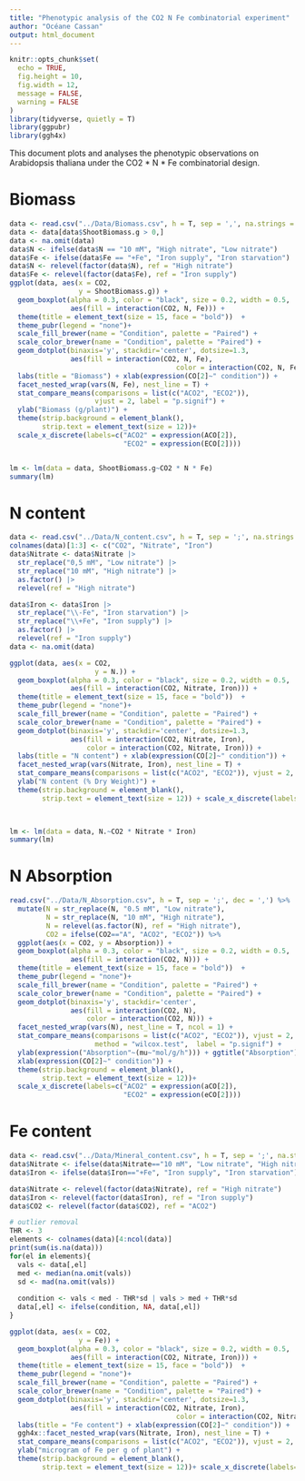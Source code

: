 ---
title: "Phenotypic analysis of the CO2 N Fe combinatorial experiment"
author: "Océane Cassan"
output: html_document
---


```{r setup, include=FALSE}
knitr::opts_chunk$set(
  echo = TRUE,
  fig.height = 10,
  fig.width = 12,
  message = FALSE,
  warning = FALSE
)
library(tidyverse, quietly = T)
library(ggpubr)
library(ggh4x)
```

This document plots and analyses the phenotypic observations on Arabidopsis thaliana under the CO2 * N * Fe combinatorial design.




# Biomass



```{r}

data <- read.csv("../Data/Biomass.csv", h = T, sep = ',', na.strings = "")
data <- data[data$ShootBiomass.g > 0,]
data <- na.omit(data)
data$N <- ifelse(data$N == "10 mM", "High nitrate", "Low nitrate")
data$Fe <- ifelse(data$Fe == "+Fe", "Iron supply", "Iron starvation")
data$N <- relevel(factor(data$N), ref = "High nitrate")
data$Fe <- relevel(factor(data$Fe), ref = "Iron supply")
ggplot(data, aes(x = CO2, 
                 y = ShootBiomass.g)) + 
  geom_boxplot(alpha = 0.3, color = "black", size = 0.2, width = 0.5,
               aes(fill = interaction(CO2, N, Fe))) + 
  theme(title = element_text(size = 15, face = "bold"))  +
  theme_pubr(legend = "none")+
  scale_fill_brewer(name = "Condition", palette = "Paired") +
  scale_color_brewer(name = "Condition", palette = "Paired") +
  geom_dotplot(binaxis='y', stackdir='center', dotsize=1.3, 
               aes(fill = interaction(CO2, N, Fe),
                                         color = interaction(CO2, N, Fe))) +
  labs(title = "Biomass") + xlab(expression(CO[2]~" condition")) +
  facet_nested_wrap(vars(N, Fe), nest_line = T) +
  stat_compare_means(comparisons = list(c("ACO2", "ECO2")), 
                     vjust = 2, label = "p.signif") +
  ylab("Biomass (g/plant)") + 
  theme(strip.background = element_blank(),
        strip.text = element_text(size = 12))+ 
  scale_x_discrete(labels=c("ACO2" = expression(ACO[2]),
                            "ECO2" = expression(ECO[2])))


lm <- lm(data = data, ShootBiomass.g~CO2 * N * Fe)
summary(lm)
```

# N content


```{r}
data <- read.csv("../Data/N_content.csv", h = T, sep = ';', na.strings = "NA")
colnames(data)[1:3] <- c("CO2", "Nitrate", "Iron")
data$Nitrate <- data$Nitrate |> 
  str_replace("0,5 mM", "Low nitrate") |> 
  str_replace("10 mM", "High nitrate") |> 
  as.factor() |>
  relevel(ref = "High nitrate")

data$Iron <- data$Iron |>
  str_replace("\\-Fe", "Iron starvation") |> 
  str_replace("\\+Fe", "Iron supply") |> 
  as.factor() |> 
  relevel(ref = "Iron supply")
data <- na.omit(data)

ggplot(data, aes(x = CO2, 
                     y = N.)) + 
  geom_boxplot(alpha = 0.3, color = "black", size = 0.2, width = 0.5,
               aes(fill = interaction(CO2, Nitrate, Iron))) + 
  theme(title = element_text(size = 15, face = "bold"))  +
  theme_pubr(legend = "none")+
  scale_fill_brewer(name = "Condition", palette = "Paired") +
  scale_color_brewer(name = "Condition", palette = "Paired") +
  geom_dotplot(binaxis='y', stackdir='center', dotsize=1.3, 
               aes(fill = interaction(CO2, Nitrate, Iron),
                   color = interaction(CO2, Nitrate, Iron))) +
  labs(title = "N content") + xlab(expression(CO[2]~" condition")) +
  facet_nested_wrap(vars(Nitrate, Iron), nest_line = T) +
  stat_compare_means(comparisons = list(c("ACO2", "ECO2")), vjust = 2, label = "p.signif") +
  ylab("N content (% Dry Weight)") + 
  theme(strip.background = element_blank(),
        strip.text = element_text(size = 12)) + scale_x_discrete(labels=c("ACO2" = expression(ACO[2]),
                                                                          "ECO2" = expression(ECO[2])))


lm <- lm(data = data, N.~CO2 * Nitrate * Iron)
summary(lm)

```


# N Absorption


```{r}

read.csv("../Data/N_Absorption.csv", h = T, sep = ';', dec = ',') %>%
  mutate(N = str_replace(N, "0.5 mM", "Low nitrate"),
         N = str_replace(N, "10 mM", "High nitrate"),
         N = relevel(as.factor(N), ref = "High nitrate"),
         CO2 = ifelse(CO2=="A", "ACO2", "ECO2")) %>%
  ggplot(aes(x = CO2, y = Absorption)) + 
  geom_boxplot(alpha = 0.3, color = "black", size = 0.2, width = 0.5,
               aes(fill = interaction(CO2, N))) + 
  theme(title = element_text(size = 15, face = "bold"))  +
  theme_pubr(legend = "none")+
  scale_fill_brewer(name = "Condition", palette = "Paired") +
  scale_color_brewer(name = "Condition", palette = "Paired") +
  geom_dotplot(binaxis='y', stackdir='center',
               aes(fill = interaction(CO2, N),
                   color = interaction(CO2, N))) + 
  facet_nested_wrap(vars(N), nest_line = T, ncol = 1) +
  stat_compare_means(comparisons = list(c("ACO2", "ECO2")), vjust = 2, 
                     method = "wilcox.test",  label = "p.signif") +
  ylab(expression("Absorption"~(mu~"mol/g/h"))) + ggtitle("Absorption")+ 
  xlab(expression(CO[2]~" condition")) +
  theme(strip.background = element_blank(),
        strip.text = element_text(size = 12))+ 
  scale_x_discrete(labels=c("ACO2" = expression(aCO[2]), 
                            "ECO2" = expression(eCO[2])))
```


# Fe content


```{r}
data <- read.csv("../Data/Mineral_content.csv", h = T, sep = ';', na.strings = "#VALUE!")
data$Nitrate <- ifelse(data$Nitrate=="10 mM", "Low nitrate", "High nitrate")
data$Iron <- ifelse(data$Iron=="+Fe", "Iron supply", "Iron starvation")

data$Nitrate <- relevel(factor(data$Nitrate), ref = "High nitrate")
data$Iron <- relevel(factor(data$Iron), ref = "Iron supply")
data$CO2 <- relevel(factor(data$CO2), ref = "ACO2")

# outlier removal
THR <- 3
elements <- colnames(data)[4:ncol(data)]
print(sum(is.na(data)))
for(el in elements){
  vals <- data[,el]
  med <- median(na.omit(vals))
  sd <- mad(na.omit(vals))
  
  condition <- vals < med - THR*sd | vals > med + THR*sd 
  data[,el] <- ifelse(condition, NA, data[,el])
}

ggplot(data, aes(x = CO2, 
                 y = Fe)) + 
  geom_boxplot(alpha = 0.3, color = "black", size = 0.2, width = 0.5,
               aes(fill = interaction(CO2, Nitrate, Iron))) + 
  theme(title = element_text(size = 15, face = "bold"))  +
  theme_pubr(legend = "none")+
  scale_fill_brewer(name = "Condition", palette = "Paired") +
  scale_color_brewer(name = "Condition", palette = "Paired") +
  geom_dotplot(binaxis='y', stackdir='center', dotsize=1.3, 
               aes(fill = interaction(CO2, Nitrate, Iron),
                                         color = interaction(CO2, Nitrate, Iron))) +
  labs(title = "Fe content") + xlab(expression(CO[2]~" condition")) +
  ggh4x::facet_nested_wrap(vars(Nitrate, Iron), nest_line = T) +
  stat_compare_means(comparisons = list(c("ACO2", "ECO2")), vjust = 2, label = "p.signif") +
  ylab("microgram of Fe per g of plant") + 
  theme(strip.background = element_blank(),
        strip.text = element_text(size = 12))+ scale_x_discrete(labels=c("ACO2" = expression(ACO[2]),
                                                                          "ECO2" = expression(ECO[2])))
```




